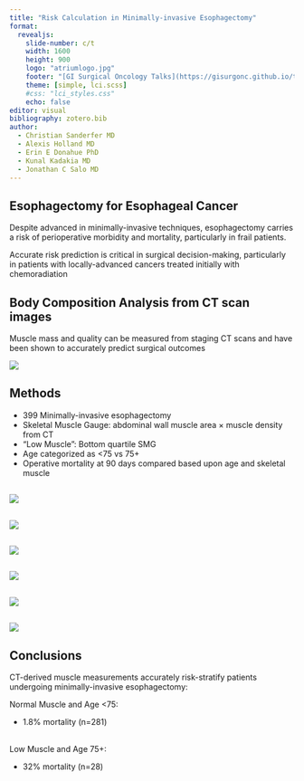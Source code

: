 ```yaml
---
title: "Risk Calculation in Minimally-invasive Esophagectomy"
format: 
  revealjs:
    slide-number: c/t
    width: 1600
    height: 900
    logo: "atriumlogo.jpg"
    footer: "[GI Surgical Oncology Talks](https://gisurgonc.github.io/talks/)"
    theme: [simple, lci.scss]
    #css: "lci_styles.css" 
    echo: false
editor: visual
bibliography: zotero.bib
author:
  - Christian Sanderfer MD  
  - Alexis Holland MD
  - Erin E Donahue PhD
  - Kunal Kadakia MD  
  - Jonathan C Salo MD
---
```


## Esophagectomy for Esophageal Cancer

Despite advanced in minimally-invasive techniques, esophagectomy carries a risk of perioperative morbidity and mortality, particularly in frail patients.

Accurate risk prediction is critical in surgical decision-making, particularly in patients with locally-advanced cancers treated initially with chemoradiation

## Body Composition Analysis from CT scan images

Muscle mass and quality can be measured from staging CT scans and have been shown to accurately predict surgical outcomes

![](images/bc_44_80.png)

## Methods

-   399 Minimally-invasive esophagectomy
-   Skeletal Muscle Gauge: abdominal wall muscle area × muscle density from CT
-   “Low Muscle”: Bottom quartile SMG
-   Age categorized as \<75 vs 75+
-   Operative mortality at 90 days compared based upon age and skeletal muscle

## 

![](images/Eso_BC/mosaic_1221cmc.png)

## 

![](images/Eso_BC/mosaic1a_1221cmc.png) 

##

![](images/Eso_BC/mosaic2_1221cmc.png) 

##

![](images/Eso_BC/mosaic3a_1221cmc.png) 

##

![](images/Eso_BC/mosaic4_1221cmc.png)

## 

![](images/Eso_BC/scatterplot1221_cmc.png)

## Conclusions

CT-derived muscle measurements accurately risk-stratify patients undergoing minimally-invasive esophagectomy:\

Normal Muscle and Age \<75: 

-   1.8% mortality (n=281)\

\
Low Muscle and Age 75+: 

-   32% mortality (n=28)
